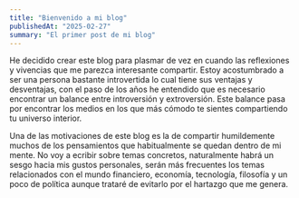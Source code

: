 ```yaml
---
title: "Bienvenido a mi blog"
publishedAt: "2025-02-27"
summary: "El primer post de mi blog"
---
```

He decidido crear este blog para plasmar de vez en cuando las reflexiones y vivencias que me parezca interesante compartir. Estoy acostumbrado a ser una persona bastante introvertida lo cual tiene sus ventajas y desventajas, con el paso de los años he entendido que es necesario encontrar un balance entre introversión y extroversión. Este balance pasa por encontrar los medios en los que más cómodo te sientes compartiendo tu universo interior.

Una de las motivaciones de este blog es la de compartir humildemente muchos de los pensamientos que habitualmente se quedan dentro de mi mente. No voy a ecribir sobre temas concretos, naturalmente habrá un sesgo hacia mis gustos personales, serán más frecuentes los temas relacionados con el mundo financiero, economía, tecnología, filosofía y un poco de política aunque trataré de evitarlo por el hartazgo que me genera.








